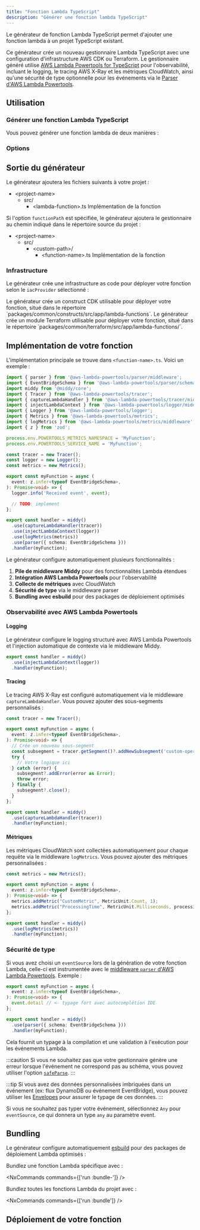 ```yaml
---
title: "Fonction Lambda TypeScript"
description: "Générer une fonction lambda TypeScript"
---
```





Le générateur de fonction Lambda TypeScript permet d'ajouter une fonction lambda à un projet TypeScript existant.

Ce générateur crée un nouveau gestionnaire Lambda TypeScript avec une configuration d'infrastructure AWS CDK ou Terraform. Le gestionnaire généré utilise [AWS Lambda Powertools for TypeScript](https://docs.powertools.aws.dev/lambda/typescript/latest/) pour l'observabilité, incluant le logging, le tracing AWS X-Ray et les métriques CloudWatch, ainsi qu'une sécurité de type optionnelle pour les événements via le [Parser d'AWS Lambda Powertools](https://docs.powertools.aws.dev/lambda/typescript/latest/utilities/parser/).

## Utilisation

### Générer une fonction Lambda TypeScript

Vous pouvez générer une fonction lambda de deux manières :

<RunGenerator generator="ts#lambda-function" />

### Options

<GeneratorParameters generator="ts#lambda-function" />

## Sortie du générateur

Le générateur ajoutera les fichiers suivants à votre projet :

<FileTree>

- \<project-name>
  - src/
    - \<lambda-function>.ts Implémentation de la fonction

</FileTree>

Si l'option `functionPath` est spécifiée, le générateur ajoutera le gestionnaire au chemin indiqué dans le répertoire source du projet :

<FileTree>

- \<project-name>
  - src/
    - \<custom-path>/
      - \<function-name>.ts Implémentation de la fonction

</FileTree>

### Infrastructure

<Snippet name="shared-constructs" />

Le générateur crée une infrastructure as code pour déployer votre fonction selon le `iacProvider` sélectionné :

<Infrastructure>
<Fragment slot="cdk">
Le générateur crée un construct CDK utilisable pour déployer votre fonction, situé dans le répertoire `packages/common/constructs/src/app/lambda-functions`.
</Fragment>
<Fragment slot="terraform">
Le générateur crée un module Terraform utilisable pour déployer votre fonction, situé dans le répertoire `packages/common/terraform/src/app/lambda-functions/<function-name>`.
</Fragment>
</Infrastructure>

## Implémentation de votre fonction

L'implémentation principale se trouve dans `<function-name>.ts`. Voici un exemple :

```typescript
import { parser } from '@aws-lambda-powertools/parser/middleware';
import { EventBridgeSchema } from '@aws-lambda-powertools/parser/schemas';
import middy from '@middy/core';
import { Tracer } from '@aws-lambda-powertools/tracer';
import { captureLambdaHandler } from '@aws-lambda-powertools/tracer/middleware';
import { injectLambdaContext } from '@aws-lambda-powertools/logger/middleware';
import { Logger } from '@aws-lambda-powertools/logger';
import { Metrics } from '@aws-lambda-powertools/metrics';
import { logMetrics } from '@aws-lambda-powertools/metrics/middleware';
import { z } from 'zod';

process.env.POWERTOOLS_METRICS_NAMESPACE = 'MyFunction';
process.env.POWERTOOLS_SERVICE_NAME = 'MyFunction';

const tracer = new Tracer();
const logger = new Logger();
const metrics = new Metrics();

export const myFunction = async (
  event: z.infer<typeof EventBridgeSchema>,
): Promise<void> => {
  logger.info('Received event', event);

  // TODO: implement
};

export const handler = middy()
  .use(captureLambdaHandler(tracer))
  .use(injectLambdaContext(logger))
  .use(logMetrics(metrics))
  .use(parser({ schema: EventBridgeSchema }))
  .handler(myFunction);

```

Le générateur configure automatiquement plusieurs fonctionnalités :

1. **Pile de middleware Middy** pour des fonctionnalités Lambda étendues
2. **Intégration AWS Lambda Powertools** pour l'observabilité
3. **Collecte de métriques** avec CloudWatch
4. **Sécurité de type** via le middleware parser
5. **Bundling avec esbuild** pour des packages de déploiement optimisés

### Observabilité avec AWS Lambda Powertools

#### Logging

Le générateur configure le logging structuré avec AWS Lambda Powertools et l'injection automatique de contexte via le middleware Middy.

```typescript
export const handler = middy()
  .use(injectLambdaContext(logger))
  .handler(myFunction);
```

#### Tracing

Le tracing AWS X-Ray est configuré automatiquement via le middleware `captureLambdaHandler`. Vous pouvez ajouter des sous-segments personnalisés :

```typescript
const tracer = new Tracer();

export const myFunction = async (
  event: z.infer<typeof EventBridgeSchema>,
): Promise<void> => {
  // Crée un nouveau sous-segment
  const subsegment = tracer.getSegment()?.addNewSubsegment('custom-operation');
  try {
    // Votre logique ici
  } catch (error) {
    subsegment?.addError(error as Error);
    throw error;
  } finally {
    subsegment?.close();
  }
};

export const handler = middy()
  .use(captureLambdaHandler(tracer))
  .handler(myFunction);
```

#### Métriques

Les métriques CloudWatch sont collectées automatiquement pour chaque requête via le middleware `logMetrics`. Vous pouvez ajouter des métriques personnalisées :

```typescript
const metrics = new Metrics();

export const myFunction = async (
  event: z.infer<typeof EventBridgeSchema>,
): Promise<void> => {
  metrics.addMetric("CustomMetric", MetricUnit.Count, 1);
  metrics.addMetric("ProcessingTime", MetricUnit.Milliseconds, processingTime);
};

export const handler = middy()
  .use(logMetrics(metrics))
  .handler(myFunction);
```

### Sécurité de type

Si vous avez choisi un `eventSource` lors de la génération de votre fonction Lambda, celle-ci est instrumentée avec le [middleware `parser` d'AWS Lambda Powertools](https://docs.powertools.aws.dev/lambda/typescript/latest/utilities/parser/). Exemple :

```typescript {4}
export const myFunction = async (
  event: z.infer<typeof EventBridgeSchema>,
): Promise<void> => {
  event.detail // <- typage fort avec autocomplétion IDE
};

export const handler = middy()
  .use(parser({ schema: EventBridgeSchema }))
  .handler(myFunction);
```

Cela fournit un typage à la compilation et une validation à l'exécution pour les événements Lambda.

:::caution
Si vous ne souhaitez pas que votre gestionnaire génère une erreur lorsque l'événement ne correspond pas au schéma, vous pouvez utiliser l'option [`safeParse`](https://docs.powertools.aws.dev/lambda/typescript/latest/utilities/parser/#safe-parsing).
:::

:::tip
Si vous avez des données personnalisées imbriquées dans un événement (ex: flux DynamoDB ou événement EventBridge), vous pouvez utiliser les [Envelopes](https://docs.powertools.aws.dev/lambda/typescript/latest/utilities/parser/#envelopes) pour assurer le typage de ces données.
:::

Si vous ne souhaitez pas typer votre événement, sélectionnez `Any` pour `eventSource`, ce qui donnera un type `any` au paramètre event.

## Bundling

Le générateur configure automatiquement [esbuild](https://esbuild.github.io/) pour des packages de déploiement Lambda optimisés :

Bundlez une fonction Lambda spécifique avec :

<NxCommands commands={['run <project-name>:bundle-<function-name>']} />

Bundlez toutes les fonctions Lambda du projet avec :

<NxCommands commands={['run <project-name>:bundle']} />

## Déploiement de votre fonction

<Snippet name="lambda-function/deploying-your-function" parentHeading="Deploying your Function" />